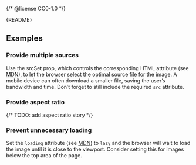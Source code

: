 {/* @license CC0-1.0 */}


<Meta of={ImageStories} />

<Markdown>{README}</Markdown>

<Primary />

<Controls />

## Examples

### Provide multiple sources

Use the srcSet prop, which controls the corresponding HTML attribute (see [MDN](https://developer.mozilla.org/en-US/docs/Web/HTML/Element/img#srcset)), to let the browser select the optimal source file for the image.
A mobile device can often download a smaller file, saving the user’s bandwidth and time.
Don’t forget to still include the required `src` attribute.

<Canvas of={ImageStories.MultipleSources} />

### Provide aspect ratio

{/* TODO: add aspect ratio story */}

### Prevent unnecessary loading

Set the `loading` attribute (see [MDN](https://developer.mozilla.org/en-US/docs/Web/HTML/Element/img#loading)) to `lazy` and the browser will wait to load the image until it is close to the viewport.
Consider setting this for images below the top area of the page.

<Canvas of={ImageStories.LazyLoading} />
